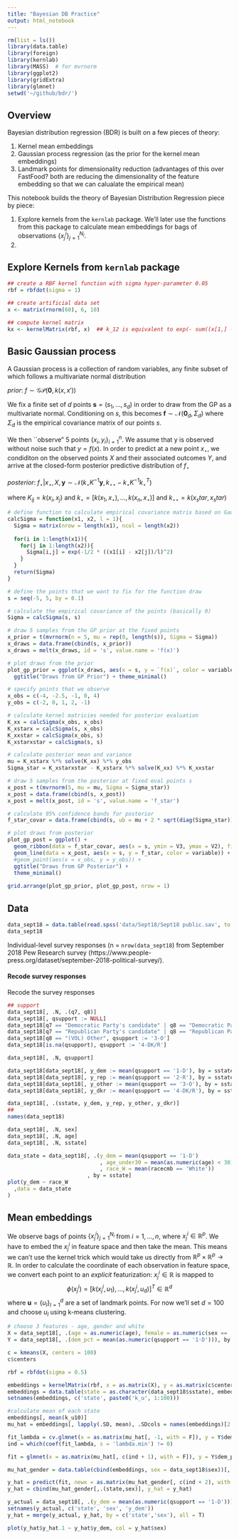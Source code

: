 ```yaml
---
title: "Bayesian DB Practice"
output: html_notebook
---
```



```r
rm(list = ls())
library(data.table)
library(foreign)
library(kernlab)
library(MASS)  # for mvrnorm
library(ggplot2)
library(gridExtra)
library(glmnet)
setwd('~/github/bdr/')
```

## Overview

Bayesian distribution regression (BDR) is built on a few pieces of theory:

1. Kernel mean embeddings
2. Gaussian process regression (as the prior for the kernel mean embeddings)
3. Landmark points for dimensionality reduction (advantages of this over FastFood? both are reducing the dimensionality of the feature embedding so that we can calualate the empirical mean)

This notebook builds the theory of Bayesian Distribution Regression piece by piece:

1. Explore kernels from the `kernlab` package.  We'll later use the functions from this package to calculate mean embeddings for bags of observations $\{x_j^i\}_{j=1}^{N_i}$.
2. 


## Explore Kernels from `kernlab` package

```r
## create a RBF kernel function with sigma hyper-parameter 0.05
rbf = rbfdot(sigma = 1)

## create artificial data set
x <- matrix(rnorm(60), 6, 10)

## compute kernel matrix
kx <- kernelMatrix(rbf, x)  ## k_12 is equivalent to exp(- sum((x[1,] - x[2,])^2))
```


## Basic Gaussian process

A Gaussian process is a collection of random variables, any finite subset of which follows a multivariate normal distribution

*prior*: $f \sim \mathcal{GP}(\mathbf{0}, k(x, x'))$

We fix a finite set of $d$ points $\mathbf{s} = (s_1, \dots, s_d)$ in order to draw from the GP as a multivariate normal. Conditioning on $s$, this becomes $\mathbf{f} \sim \mathcal{N}(\mathbf{0}_d, \Sigma_d)$ where $\Sigma_d$ is the empirical covariance matrix of our points $s$.

We then ``observe" 5 points $\{x_i, y_i\}_{i = 1}^n$.  We assume that y is observed without noise such that $y = f(x)$.  In order to predict at a new point $x_\star$, we condiditon on the observed points $X$ and their associated outcomes $Y$, and arrive at the closed-form posterior predictive distribution of $f_\star$

*posterior*: $f_\star | x_\star, X, \mathbf{y} \sim \mathcal{N}(k_\star K^{-1}\mathbf{y}, k_{\star\star} - k_\star K^{-1}k_\star^T)$

where $K_{ij} = k(x_i, x_j)$ and $k_\star = [k(x_1, x_\star), \dots, k(x_n, x_\star)]$ and $k_{\star\star} = k(x_star, x_star)$

```r
# define function to calculate empirical covariance matrix based on Gaussian kernel with length-scale l
calcSigma = function(x1, x2, l = 1){
  Sigma = matrix(nrow = length(x1), ncol = length(x2))
  
  for(i in 1:length(x1)){
    for(j in 1:length(x2)){
      Sigma[i,j] = exp(-1/2 * ((x1[i] - x2[j])/l)^2)
    }
  }
  return(Sigma)
}

# define the points that we want to fix for the function draw
s = seq(-5, 5, by = 0.1)

# calculate the empirical covariance of the points (basically 0)
Sigma = calcSigma(s, s)

# draw 5 samples from the GP prior at the fixed points
x_prior = t(mvrnorm(n = 5, mu = rep(0, length(s)), Sigma = Sigma))
x_draws = data.frame(cbind(s, x_prior))
x_draws = melt(x_draws, id = 's', value.name = 'f(x)')

# plot draws from the prior
plot_gp_prior = ggplot(x_draws, aes(x = s, y = `f(x)`, color = variable)) + geom_line() +
  ggtitle("Draws from GP Prior") + theme_minimal()

# specify points that we observe
x_obs = c(-4, -2.5, -1, 0, 4)
y_obs = c(-2, 0, 1, 2, -1)

# calculate kernel matricies needed for posterior evaluation
K_xx = calcSigma(x_obs, x_obs)
K_xstarx = calcSigma(s, x_obs)
K_xxstar = calcSigma(x_obs, s)
K_xstarxstar = calcSigma(s, s)

# calculate posterior mean and variance
mu = K_xstarx %*% solve(K_xx) %*% y_obs
Sigma_star = K_xstarxstar - K_xstarx %*% solve(K_xx) %*% K_xxstar

# draw 5 samples from the posterior at fixed eval points s
x_post = t(mvrnorm(5, mu = mu, Sigma = Sigma_star))
x_post = data.frame(cbind(s, x_post))
x_post = melt(x_post, id = 's', value.name = 'f_star')

# calculate 95% confidence bands for posterior
f_star_covar = data.frame(cbind(s, ub = mu + 2 * sqrt(diag(Sigma_star)), lb = mu - 2 * sqrt(diag(Sigma_star))))

# plot draws from posterior
plot_gp_post = ggplot() + 
  geom_ribbon(data = f_star_covar, aes(x = s, ymin = V3, ymax = V2), fill = "grey", alpha = 0.5) +
  geom_line(data = x_post, aes(x = s, y = f_star, color = variable)) +
  #geom_point(aes(x = x_obs, y = y_obs)) +
  ggtitle("Draws from GP Posterior") +
  theme_minimal()
  
grid.arrange(plot_gp_prior, plot_gp_post, nrow = 1)
```




## Data

```r
data_sept18 = data.table(read.spss('data/Sept18/Sept18 public.sav', to.data.frame = T))
data_sept18
```

Individual-level survey responses (n = `nrow(data_sept18`) from September 2018 Pew Research survey (https://www.people-press.org/dataset/september-2018-political-survey/).



#### Recode survey responses
Recode the survey responses 
```r
## support 
data_sept18[, .N, .(q7, q8)]
data_sept18[, qsupport := NULL]
data_sept18[q7 == "Democratic Party's candidate" | q8 == "Democratic Party's candidate", qsupport := '1-D']
data_sept18[q7 == "Republican Party's candidate" | q8 == "Republican Party's candidate", qsupport := '2-R']
data_sept18[q8 == "(VOL) Other", qsupport := '3-O']
data_sept18[is.na(qsupport), qsupport := '4-DK/R']

data_sept18[, .N, qsupport]
```

```r
data_sept18[data_sept18[, y_dem := mean(qsupport == '1-D'), by = sstate], y_dem := i.y_dem, on = 'sstate']
data_sept18[data_sept18[, y_rep := mean(qsupport == '2-R'), by = sstate], y_rep := i.y_rep, on = 'sstate']
data_sept18[data_sept18[, y_other := mean(qsupport == '3-O'), by = sstate], y_other := i.y_other, on = 'sstate']
data_sept18[data_sept18[, y_dkr := mean(qsupport == '4-DK/R'), by = sstate], y_dkr := i.y_dkr, on = 'sstate']

data_sept18[, .(sstate, y_dem, y_rep, y_other, y_dkr)]
##
names(data_sept18)

data_sept18[, .N, sex]
data_sept18[, .N, age]
data_sept18[, .N, sstate]
```


```r
data_state = data_sept18[, .(y_dem = mean(qsupport == '1-D')
                             , age_under30 = mean(as.numeric(age) < 30)
                             , race_W = mean(racecmb == 'White'))
                         , by = sstate]
plot(y_dem ~ race_W
  ,data = data_state
)
```



## Mean embeddings

We observe bags of points $\{x_j^i\}_{j = 1}^{N_i}$ from $i = 1, \dots, n$, where $x_j^i \in \mathbb{R}^p$.  We have to embed the $x_j^i$ in feature space and then take the mean.  This means we can't use the kernel trick which would take us directly from $\mathbb{R}^p \times \mathbb{R}^p \to \mathbb{R}$.  In order to calculate the coordinate of each observation in feature space, we convert each point to an *explicit* featurization:  $x_j^i \in \mathbb{R}$ is mapped to $$\phi(x_j^i) = [k(x_j^i, u_1), \dots, k(x_j^i, u_d)]^T \in \mathbb{R}^d$$
where $\mathbf{u} = \{u_l\}_{l = 1}^d$ are a set of landmark points.  For now we'll set $d = 100$ and choose $u_l$ using k-means clustering.



```r
# choose 3 features - age, gender and white
X = data_sept18[, .(age = as.numeric(age), female = as.numeric(sex == 'Female'), white = as.numeric(racecmb == 'White'))]
Y = data_sept18[, .(dem_pct = mean(as.numeric(qsupport == '1-D'))), by = sstate]

c = kmeans(X, centers = 100)
c$centers

rbf = rbfdot(sigma = 0.5)

embeddings = kernelMatrix(rbf, x = as.matrix(X), y = as.matrix(c$centers))
embeddings = data.table(state = as.character(data_sept18$sstate), embeddings)
setnames(embeddings, c('state', paste0('k_u', 1:100)))

#calculate mean of each state
embeddings[, mean(k_u10)]
mu_hat = embeddings[, lapply(.SD, mean), .SDcols = names(embeddings)[2:ncol(embeddings)], by = state][order(state)]

fit_lambda = cv.glmnet(x = as.matrix(mu_hat[, -1, with = F]), y = Y$dem_pct, nfolds = 10)
ind = which(coef(fit_lambda, s = 'lambda.min') != 0)

fit = glmnet(x = as.matrix(mu_hat[, c(ind + 1), with = F]), y = Y$dem_pct)

mu_hat_gender = data.table(cbind(embeddings, sex = data_sept18$sex))[, lapply(.SD, mean), .SDcols = names(embeddings)[2:ncol(embeddings)], by = .(state, sex)]

y_hat = predict(fit, newx = as.matrix(mu_hat_gender[, c(ind + 2), with = F]), s= 0)
y_hat = cbind(mu_hat_gender[,.(state,sex)], y_hat = y_hat)

y_actual = data_sept18[, .(y_dem = mean(as.numeric(qsupport == '1-D'))), by = .(sstate,sex)]
setnames(y_actual, c('state', 'sex', 'y_dem'))
y_hat = merge(y_actual, y_hat, by = c('state','sex'), all = T)

plot(y_hat$y_hat.1 ~ y_hat$y_dem, col = y_hat$sex)
```










